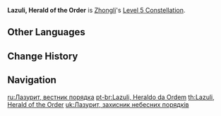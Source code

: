 {{Constellation Infobox
|image       = Constellation Lazuli, Herald of the Order.png
|description = Increases the Level of [[Planet Befall]] by 3.<br />Maximum upgrade level is 15.
|level       = 5
|character   = Zhongli
|utility1    = Talent Level Increase
|utility2    = Elemental Burst Level Increase
}}
'''Lazuli, Herald of the Order''' is [[Zhongli]]'s [[Level 5 Constellation]].
<!--
==Gameplay Notes==
-->

==Other Languages==
{{Other Languages
|en      = Lazuli, Herald of the Order
|zhs     = 苍璧，驱之长昭天理
|zhs_rm  = Cāng Bì, Qū zhī Cháng Zhāo Tiānlǐ
|zht     = 蒼璧，驅之長昭天理
|zht_rm  = Cāng Bì, Qū zhī Cháng Zhāo Tiānlǐ
|zh_tl   = Dark Green {{w|Bi (jade)|Bi}}, Drive It to Constantly
Manifest the Rules of Heaven
|ja      = 璧、天理を守る
|ja_rm   = Heki, Tenri wo Mamoru
|ja_tl   = {{w|Bi (jade)|Bi}}, Protecting Rules of Heaven
|ko      = 푸른 규벽・천지의 이치
|ko_rm   = Pureun Gyubyeok - Cheonji-ui Ichi
|ko_tl   = Blue Bi - Logic of World
|es      = Lapislázuli, el heraldo del orden
|es_tl   = Lapislazuli, the Herald of Order
|fr      = Lazulite, le héraut de l'ordre divin
|fr_tl   = {{w|Lazulite}}, the Herald of Divine Order
|ru      = Лазурит, вестник порядка
|ru_tl   = 
|th      = Lazuli, Herald of the Order
|vi      = Thương Bích, Kiên Cường Như Lẽ Trời
|vi_tl   = 
|de      = Verkünder der Ordnung
|de_tl   = Herald of the Order
|id      = Lazuli, Herald of the Order!
|pt      = Lazuli, Heraldo da Ordem
|pt_tl   = Lazuli, Herald of the Order
}}

==Change History==
{{Change History|1.1}}

==Navigation==
{{Talent Navbox|Zhongli}}

[[ru:Лазурит, вестник порядка]]
[[pt-br:Lazuli, Heraldo da Ordem]]
[[th:Lazuli, Herald of the Order]]
[[uk:Лазурит, захисник небесних порядків]]